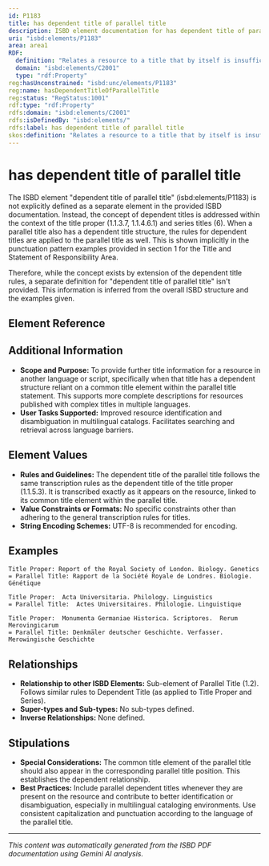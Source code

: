 ```yaml
---
id: P1183
title: has dependent title of parallel title
description: ISBD element documentation for has dependent title of parallel title
uri: "isbd:elements/P1183"
area: area1
RDF:
  definition: "Relates a resource to a title that by itself is insufficient to identify the resource and that requires the addition of the common title, or the title of the main resource or the title of the main series, presented on the preferred source of information for the resource as an equivalent in another language or script."
  domain: "isbd:elements/C2001"
  type: "rdf:Property"
reg:hasUnconstrained: "isbd:unc/elements/P1183"
reg:name: hasDependentTitleOfParallelTitle
reg:status: "RegStatus:1001"
rdf:type: "rdf:Property"
rdfs:domain: "isbd:elements/C2001"
rdfs:isDefinedBy: "isbd:elements/"
rdfs:label: has dependent title of parallel title
skos:definition: "Relates a resource to a title that by itself is insufficient to identify the resource and that requires the addition of the common title, or the title of the main resource or the title of the main series, presented on the preferred source of information for the resource as an equivalent in another language or script."
---
```

# has dependent title of parallel title

The ISBD element "dependent title of parallel title" (isbd:elements/P1183) is not explicitly defined as a separate element in the provided ISBD documentation.  Instead, the concept of dependent titles is addressed within the context of the title proper (1.1.3.7, 1.1.4.6.1) and series titles (6).  When a parallel title also has a dependent title structure, the rules for dependent titles are applied to the parallel title as well. This is shown implicitly in the punctuation pattern examples provided in section 1 for the Title and Statement of Responsibility Area.

Therefore, while the concept exists by extension of the dependent title rules, a separate definition for "dependent title of parallel title" isn't provided.  This information is inferred from the overall ISBD structure and the examples given.


## Element Reference


<ElementReference frontMatter={frontMatter} />

## Additional Information

- **Scope and Purpose:** To provide further title information for a resource in another language or script, specifically when that title has a dependent structure reliant on a common title element within the parallel title statement.  This supports more complete descriptions for resources published with complex titles in multiple languages.
- **User Tasks Supported:**  Improved resource identification and disambiguation in multilingual catalogs. Facilitates searching and retrieval across language barriers.


## Element Values

- **Rules and Guidelines:**  The dependent title of the parallel title follows the same transcription rules as the dependent title of the title proper (1.1.5.3).  It is transcribed exactly as it appears on the resource, linked to its common title element within the parallel title.
- **Value Constraints or Formats:** No specific constraints other than adhering to the general transcription rules for titles.
- **String Encoding Schemes:**  UTF-8 is recommended for encoding.


## Examples


```
Title Proper: Report of the Royal Society of London. Biology. Genetics
= Parallel Title: Rapport de la Société Royale de Londres. Biologie. Génétique
```

```
Title Proper:  Acta Universitaria. Philology. Linguistics
= Parallel Title:  Actes Universitaires. Philologie. Linguistique
```

```
Title Proper:  Monumenta Germaniae Historica. Scriptores.  Rerum Merovingicarum
= Parallel Title: Denkmäler deutscher Geschichte. Verfasser. Merowingische Geschichte
```


## Relationships

- **Relationship to other ISBD Elements:** Sub-element of Parallel Title (1.2). Follows similar rules to Dependent Title (as applied to Title Proper and Series).
- **Super-types and Sub-types:** No sub-types defined.
- **Inverse Relationships:** None defined.


## Stipulations

- **Special Considerations:** The common title element of the parallel title should also appear in the corresponding parallel title position.  This establishes the dependent relationship.
- **Best Practices:**  Include parallel dependent titles whenever they are present on the resource and contribute to better identification or disambiguation, especially in multilingual cataloging environments.  Use consistent capitalization and punctuation according to the language of the parallel title.


---

*This content was automatically generated from the ISBD PDF documentation using Gemini AI analysis.*

